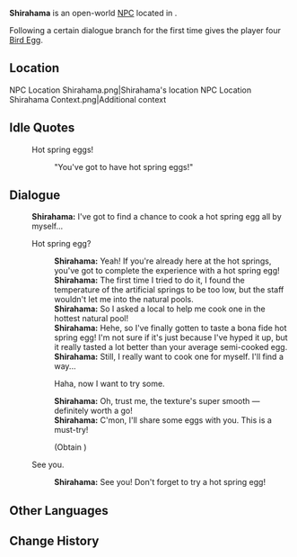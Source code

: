 {{Meta
<!-- Remove this template after adding the missing info -->
|missing_NPC_profile  = yes
}}
{{Character Infobox
|type             = Open-World NPC
|image            = NPC Shirahama.png
|realname         = 
|deceased         = 
|region           = Inazuma
|location         = Natlan
|title            = 

|ancestry         = <!-- Clan/family -->
|father           = 
|mother           = 
|spouse           = 
|sibling          = 
|child            = 
|relative         = 

|voiceEN          = 
|voiceCN          = 
|voiceJP          = 
|voiceKR          = 
|dialoguereward   = {{Card|Bird Egg|4}}
}}
'''Shirahama''' is an open-world [[NPC]] located in {{Location|"People of the Springs"}}.

Following a certain dialogue branch for the first time gives the player four [[Bird Egg]].

==Location==
<gallery>
NPC Location Shirahama.png|Shirahama's location
NPC Location Shirahama Context.png|Additional context
</gallery>
<!--
==Profile==
Detailed story/lore information goes here.
''(To be added.)''

===Appearance===
Keep appearance section short and concise. Limit to 2 paragraphs with 3-4 sentences each.
''(To be added.)''

==Quests and Events==
{{Quests and Events}}
-->
==Idle Quotes==
{{Dialogue Start}}
:{{DIcon|Idle}} Hot spring eggs!
::{{A|VO Shirahama 01.ogg}} "You've got to have hot spring eggs!"
{{Dialogue End}}

==Dialogue==
{{Dialogue Start}}
:'''Shirahama:''' I've got to find a chance to cook a hot spring egg all by myself...
:{{DIcon}} Hot spring egg?
::'''Shirahama:''' Yeah! If you're already here at the hot springs, you've got to complete the experience with a hot spring egg!
::'''Shirahama:''' The first time I tried to do it, I found the temperature of the artificial springs to be too low, but the staff wouldn't let me into the natural pools.
::'''Shirahama:''' So I asked a local to help me cook one in the hottest natural pool!
::'''Shirahama:''' Hehe, so I've finally gotten to taste a bona fide hot spring egg! I'm not sure if it's just because I've hyped it up, but it really tasted a lot better than your average semi-cooked egg.
::'''Shirahama:''' Still, I really want to cook one for myself. I'll find a way...
::{{DIcon|Reward}} Haha, now I want to try some.
::'''Shirahama:''' Oh, trust me, the texture's super smooth &mdash; definitely worth a go!
::'''Shirahama:''' C'mon, I'll share some eggs with you. This is a must-try!
::;(Obtain {{Item|Bird Egg|20|x=4}})
:{{DIcon}} See you.
::'''Shirahama:''' See you! Don't forget to try a hot spring egg!
{{Dialogue End}}
<!--
==Event Dialogue==
===Event Name===
{{Dialogue Start}}
:'''{{subst:#titleparts:{{subst:PAGENAME}}}}:'''
{{Dialogue End}}
-->
==Other Languages==
{{Other Languages|default_hidden=1
|en      = Shirahama
|zhs     = 白浜
|zhs_rm  = Báibīn{{Assumed}}
|zht     = 白濱
|zht_rm  = Báibīn
|ja      = 白浜
|ja_rm   = Shirahama
|ko      = 시라하마
|es      = Shirahama
|fr      = Shirahama
|ru      = Сирахама
|th      = Shirahama
|vi      = Shirahama
|de      = Shirahama
|id      = Shirahama
|pt      = Shirahama
|tr      = Shirahama
|it      = Shirahama
}}

==Change History==
{{Change History|5.0}}
<!--
==References==
{{Reflist}}
-->